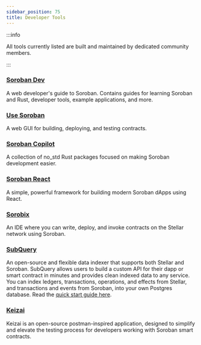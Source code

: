 ```yaml
---
sidebar_position: 75
title: Developer Tools
---
```


:::info

All tools currently listed are built and maintained by dedicated community members.

:::

### [Soroban Dev](https://sorobandev.com/)

A web developer's guide to Soroban. Contains guides for learning Soroban and Rust, developer tools, example applications, and more.

### [Use Soroban](https://usesoroban.app/)

A web GUI for building, deploying, and testing contracts.

### [Soroban Copilot](https://github.com/mootz12/soroban-copilot)

A collection of no_std Rust packages focused on making Soroban development easier.

### [Soroban React](https://github.com/esteblock/soroban-react)

A simple, powerful framework for building modern Soroban dApps using React.

### [Sorobix](https://sorobix.vercel.app/)

An IDE where you can write, deploy, and invoke contracts on the Stellar network using Soroban.

### [SubQuery](https://subquery.network/)

An open-source and flexible data indexer that supports both Stellar and Soroban. SubQuery allows users to build a custom API for their dapp or smart contract in minutes and provides clean indexed data to any service. You can index ledgers, transactions, operations, and effects from Stellar, and transactions and events from Soroban, into your own Postgres database. Read the [quick start guide here](https://academy.subquery.network/quickstart/quickstart_chains/stellar.html).

### [Keizai](https://keizai.dev/)

Keizai is an open-source postman-inspired application, designed to simplify and elevate the testing process for developers working with Soroban smart contracts.
